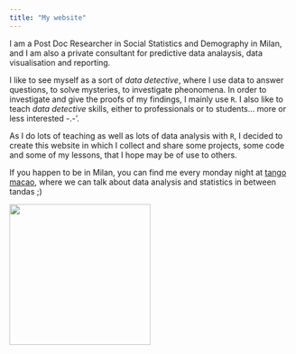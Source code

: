 ```yaml
---
title: "My website"
---
```


<div class = "row">
<div class = "col-md-8">
I am a Post Doc Researcher in Social Statistics and Demography in Milan, and I am also a private consultant for predictive data analaysis, data visualisation and reporting. 

I like to see myself as a sort of _data detective_, where I use data to answer questions, to solve mysteries, to investigate pheonomena. In order to investigate and give the proofs of my findings, I mainly use `R`. I also like to teach _data detective_ skills, either to professionals or to students... more or less interested -.-'.

As I do lots of teaching as well as lots of data analysis with `R`, I decided to create this website in which I collect and share some projects, some code and some of my lessons, that I hope may be of use to others.

If you happen to be in Milan, you can find me every monday night at [tango macao](http://www.macaomilano.org/spip.php?rubrique22), where we can talk about data analysis and statistics in between tandas ;) 

</div>


![](ema-mountain.jpeg){width=250px}

</div>
</div>
